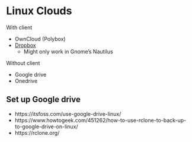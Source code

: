 # Linux Clouds

With client

* OwnCloud (Polybox)
* [Dropbox](https://www.dropbox.com/install-linux)
  - Might only work in Gnome's Nautilus

Without client

* Google drive
* Onedrive


## Set up Google drive

* https://itsfoss.com/use-google-drive-linux/
* https://www.howtogeek.com/451262/how-to-use-rclone-to-back-up-to-google-drive-on-linux/
* https://rclone.org/


